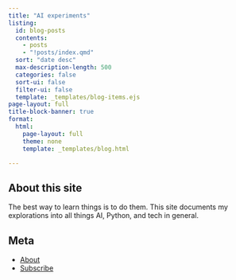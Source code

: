 ```yaml
---
title: "AI experiments"
listing:
  id: blog-posts
  contents: 
    - posts
    - "!posts/index.qmd"
  sort: "date desc"
  max-description-length: 500
  categories: false
  sort-ui: false
  filter-ui: false
  template: _templates/blog-items.ejs
page-layout: full
title-block-banner: true
format:
  html:
    page-layout: full
    theme: none
    template: _templates/blog.html

---
```


## About this site
The best way to learn things is to do them. This site documents my explorations into all things AI, Python, and tech in general.

## Meta

- [About](/about.html)
- [Subscribe](https://docs.google.com/forms/d/e/1FAIpQLSej7F65xN4OynA7c1AkPpd41fEuyWT3_06Op5IW0mUs3TxoGg/viewform)